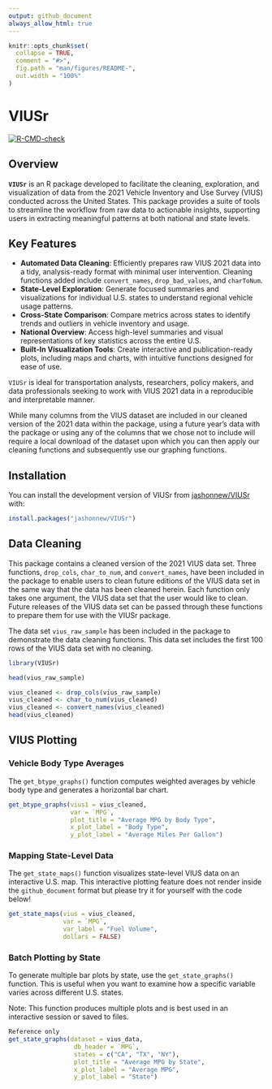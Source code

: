 ```yaml
---
output: github_document
always_allow_html: true
---
```


<!-- README.md is generated from README.Rmd. Please edit that file -->

```r
knitr::opts_chunk$set(
  collapse = TRUE,
  comment = "#>",
  fig.path = "man/figures/README-",
  out.width = "100%"
)
```


# VIUSr

<!-- badges: start -->
[![R-CMD-check](https://github.com/jashonnew/VIUSr/actions/workflows/R-CMD-check.yaml/badge.svg)](https://github.com/jashonnew/VIUSr/actions/workflows/R-CMD-check.yaml)
<!-- badges: end -->

## Overview

**`VIUSr`** is an R package developed to facilitate the cleaning, exploration, and visualization of data from the 2021 Vehicle Inventory and Use Survey (VIUS) conducted across the United States. This package provides a suite of tools to streamline the workflow from raw data to actionable insights, supporting users in extracting meaningful patterns at both national and state levels.

## Key Features

- **Automated Data Cleaning**: Efficiently prepares raw VIUS 2021 data into a tidy, analysis-ready format with minimal user intervention. Cleaning functions added include `convert_names`, `drop_bad_values`, and `charToNum`.
- **State-Level Exploration**: Generate focused summaries and visualizations for individual U.S. states to understand regional vehicle usage patterns.
- **Cross-State Comparison**: Compare metrics across states to identify trends and outliers in vehicle inventory and usage.
- **National Overview**: Access high-level summaries and visual representations of key statistics across the entire U.S.
- **Built-In Visualization Tools**: Create interactive and publication-ready plots, including maps and charts, with intuitive functions designed for ease of use.

`VIUSr` is ideal for transportation analysts, researchers, policy makers, and data professionals seeking to work with VIUS 2021 data in a reproducible and interpretable manner.

While many columns from the VIUS dataset are included in our cleaned version of the 2021 data within the package, using a future year's data with the package or using any of the columns that we chose not to include will require a local download of the dataset upon which you can then apply our cleaning functions and subsequently use our graphing functions. 


## Installation

You can install the development version of VIUSr from [jashonnew/VIUSr](https://github.com/jashonnew/VIUSr) with:

``` r
install.packages("jashonnew/VIUSr")
```

## Data Cleaning

This package contains a cleaned version of the 2021 VIUS data set. Three functions, `drop_cols`, `char_to_num`, and `convert_names`, have been included in the package to enable users to clean future editions of the VIUS data set in the same way that the data has been cleaned herein. Each function only takes one argument, the VIUS data set that the user would like to clean. Future releases
of the VIUS data set can be passed through these functions to prepare them for
use with the VIUSr package.

The data set `vius_raw_sample` has been included in the package to demonstrate
the data cleaning functions. This data set includes the first 100 rows of the
VIUS data set with no cleaning.

```r
library(VIUSr)

head(vius_raw_sample)

vius_cleaned <- drop_cols(vius_raw_sample)
vius_cleaned <- char_to_num(vius_cleaned)
vius_cleaned <- convert_names(vius_cleaned)
head(vius_cleaned)
```


## VIUS Plotting

### Vehicle Body Type Averages
The `get_btype_graphs()` function computes weighted averages by vehicle body type and generates a horizontal bar chart.

```r
get_btype_graphs(vius1 = vius_cleaned,
                 var = `MPG`,
                 plot_title = "Average MPG by Body Type",
                 x_plot_label = "Body Type",
                 y_plot_label = "Average Miles Per Gallon")
```

### Mapping State-Level Data

The `get_state_maps()` function visualizes state-level VIUS data on an interactive U.S. map. This interactive plotting feature does not render inside the `github_document` format but please try it for yourself with the code below!

```r
get_state_maps(vius = vius_cleaned,
               var = `MPG`,
               var_label = "Fuel Volume",
               dollars = FALSE)
```


### Batch Plotting by State

To generate multiple bar plots by state, use the `get_state_graphs()` function. This is useful when you want to examine how a specific variable varies across different U.S. states.

Note: This function produces multiple plots and is best used in an interactive session or saved to files.

```r
Reference only
get_state_graphs(dataset = vius_data,
                  db_header = `MPG`,
                  states = c("CA", "TX", "NY"),
                  plot_title = "Average MPG by State",
                  x_plot_label = "Average MPG",
                  y_plot_label = "State")

```
